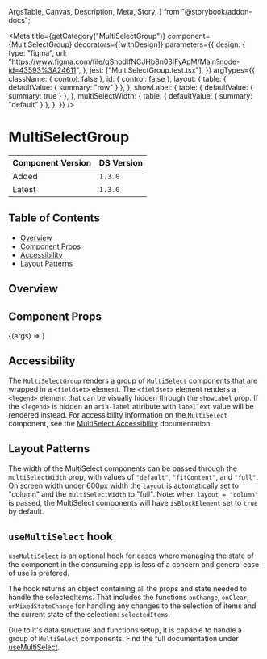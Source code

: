   ArgsTable,
  Canvas,
  Description,
  Meta,
  Story,
} from "@storybook/addon-docs";


<Meta
  title={getCategory("MultiSelectGroup")}
  component={MultiSelectGroup}
  decorators={[withDesign]}
  parameters={{
    design: {
      type: "figma",
      url: "https://www.figma.com/file/qShodlfNCJHb8n03IFyApM/Main?node-id=43593%3A24611",
    },
    jest: ["MultiSelectGroup.test.tsx"],
  }}
  argTypes={{
    className: { control: false },
    id: { control: false },
    layout: {
      table: { defaultValue: { summary: "row" } },
    },
    showLabel: {
      table: { defaultValue: { summary: true } },
    },
    multiSelectWidth: {
      table: { defaultValue: { summary: "default" } },
    },
  }}
/>

# MultiSelectGroup

| Component Version | DS Version |
| ----------------- | ---------- |
| Added             | `1.3.0`    |
| Latest            | `1.3.0`    |

## Table of Contents

- [Overview](#overview)
- [Component Props](#component-props)
- [Accessibility](#accessibility)
- [Layout Patterns](#layout-patterns)

## Overview

<Description of={MultiSelectGroup} />

## Component Props

<Canvas withToolbar>
  <Story
    name="MultiSelectGroup"
    args={{
      id: "multiselect-group",
      labelText: "Label Text",
    }}
  >
    {(args) => <stories.MultiSelectGroupStory {...args} />}
  </Story>
</Canvas>

<ArgsTable story="MultiSelectGroup" />

## Accessibility

The `MultiSelectGroup` renders a group of `MultiSelect` components that are wrapped in
a `<fieldset>` element. The `<fieldset>` element renders a `<legend>` element that
can be visually hidden through the `showLabel` prop. If the `<legend>` is hidden an `aria-label`
attribute with `labelText` value will be rendered instead.
For accessibility information on the `MultiSelect` component, see the [MultiSelect Accessibility](https://nypl-design-system-vvscfj2pn-nypl.vercel.app/?path=/docs/components-form-elements-multiselect--multi-select-list-box) documentation.

## Layout Patterns

The width of the MultiSelect components can be passed through the `multiSelectWidth`
prop, with values of `"default"`, `"fitContent"`, and `"full"`.
On screen width under 600px width the `layout` is automatically set to "column" and the `multiSelectWidth` to "full".
Note: when `layout = "column"` is passed, the MultiSelect components will have `isBlockElement` set to `true` by default.

<Canvas>
  <DSProvider>
    <stories.MultiSelectGroupLayoutStory />
  </DSProvider>
</Canvas>

## `useMultiSelect` hook

`useMultiSelect` is an optional hook for
cases where managing the state of the component in the consuming app is less
of a concern and general ease of use is prefered.

The hook returns an object containing all the props and state needed to handle the selectedItems.
That includes the functions `onChange`, `onClear`, `onMixedStateChange` for handling any changes to the selection of items and the current state of the selection: `selectedItems`.

Due to it's data structure and functions setup, it is capable to handle a group of `MultiSelect` components.
Find the full documentation under [useMultiSelect](https://nypl.github.io/nypl-design-system/reservoir/v1/?path=/story/hooks-usemultiselect--page).
